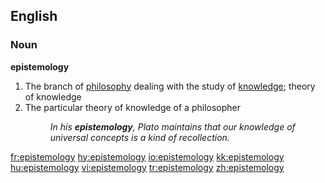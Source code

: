 ==English==

===Noun===
'''epistemology'''

# The branch of [[philosophy]] dealing with the study of [[knowledge]]; theory of knowledge
# The particular theory of knowledge of a philosopher
#:''In his '''epistemology''', Plato maintains that our knowledge of universal concepts is a kind of recollection.''
[[fr:epistemology]]
[[hy:epistemology]]
[[io:epistemology]]
[[kk:epistemology]]
[[hu:epistemology]]
[[vi:epistemology]]
[[tr:epistemology]]
[[zh:epistemology]]